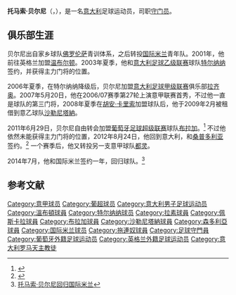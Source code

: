 {{noteTA
|G1=football
|G2=uefa
|G3=FAcup
|G4=意甲
|1=zh-hans:贝尔尼;zh-hk:貝尼;
}}

{{Infobox football biography
| name = 托马索·贝尔尼<br>Tommaso Berni
| fullname = Tommaso Berni
| birth_date = {{birth date and age|df=yes|1983|3|6}}
| birth_place = [[意大利|意大利]][[佛罗伦萨|佛罗伦萨]]
| height = {{height|meter=1.85}}
| position = [[守门员_(足球)|守门员]]
| currentclub = 
| clubnumber = 
| youthyears1 =  | youthclubs1 = [[佛罗伦萨足球俱乐部|佛罗伦萨]]
| youthyears2 = 1999–2000 | youthclubs2 = [[国际米兰足球俱乐部|国际米兰]]
| years1 = 2000–2001 | clubs1 =[[国际米兰足球俱乐部|国际米兰]]               | caps1 = 0 | goals1 = 0
| years2 = 2001–2003 | clubs2 =[[溫布頓足球會|温布尔顿]]                     | caps2 = 0 | goals2 = 0
| years3 = 2003–2006 | clubs3 = [[特尔纳纳足球俱乐部|特尔纳纳]]              | caps3 = 82 | goals3 = 0
| years4 = 2006–2011 | clubs4 = [[拉齐奥足球俱乐部|拉齐奥]]                  | caps4 = 8 | goals4 = 0
| years5 = 2009      | clubs5 = → [[沙勒尼塔納足球俱樂部|沙勒尼塔納]] (租借) | caps5 = 16 | goals5 = 0
| years6 = 2011–2012 | clubs6 = [[布拉加體育會|布拉加]]                      | caps6 = 1 | goals6 = 0
| years7 = 2012–2013 | clubs7 = [[桑普多利亚足球俱乐部|桑普多利亚]]          | caps7 = 3 | goals7 = 0
| years8 = 2013–2014 | clubs8 = [[拖連奴足球會|都灵]]                        | caps8 = 0 | goals8 = 0
| years9 = 2014–2020
| clubs9 = [[国际米兰足球俱乐部|国际米兰]]
| nationalyears1 = 1999 | nationalteam1 = 意大利U15   | nationalcaps1 = 2 | nationalgoals1 = 0
| nationalyears2 = 2000 | nationalteam2 = 意大利U16   | nationalcaps2 = 2 | nationalgoals2 = 0
| nationalyears3 = 2000–2001 | nationalteam3 = 意大利U17 | nationalcaps3 = 4 | nationalgoals3 = 0
| nationalyears4 = 2001 | nationalteam4 = 意大利U19       | nationalcaps4 = 7 | nationalgoals4 = 0
| nationalyears5 = 2002–2003 | nationalteam5 = 意大利U20 | nationalcaps5 = 9 | nationalgoals5 = 0
| nationalyears6 = 2002–2005 | nationalteam6 = [[意大利21岁以下国家足球队|意大利U21]] | nationalcaps6 = 3| nationalgoals6 = 0
|            pcupdate = 2014年9月1日
|            ntupdate = 
}}
'''托马索·贝尔尼'''（'''{{lang|it|Tommaso Berni}}'''，{{bd|1983年|3月6日|catIdx=Berni, Tommaso}}），是一名[[意大利|意大利]]足球运动员，司职[[守门员_(足球)|守门员]]。

==俱乐部生涯==
贝尔尼出自家乡球队[[佛罗伦萨足球俱乐部|佛罗伦萨]]青训体系，之后转投[[国际米兰足球俱乐部|国际米兰]]青年队。2001年，他前往英格兰加盟[[溫布頓足球會|温布尔顿]]。2003年夏季，他和[[意大利足球乙级联赛|意大利足球乙级联赛]]球队[[特尔纳纳足球俱乐部|特尔纳纳]]签约，并获得主力门将的位置。

2006年夏季，在特尔纳纳降级后，贝尔尼加盟[[意大利足球甲级联赛|意大利足球甲级联赛]]俱乐部[[拉齐奥足球俱乐部|拉齐奥]]。2007年5月20日，他在2006/07赛季第27轮上演意甲联赛首秀，不过他一直是球队的第三门将，2008年夏季在[[胡安·卡里索|胡安·卡里索]]加盟球队后，他于2009年2月被租借到意乙球队[[沙勒尼塔納足球俱樂部|沙勒尼塔納]]。

2011年6月29日，贝尔尼自由转会加盟[[葡萄牙足球超级联赛|葡萄牙足球超级联赛]]球队[[布拉加體育會|布拉加]]。<ref>{{cite news|title=Sporting de Braga anuncia contratação do guarda-redes Tommaso Berni|url=http://www.tsf.pt/PaginaInicial/Desporto/Interior.aspx?content_id=1892615|work=TSF|date=29 June 2011|accessdate=2014-09-26|archive-date=2019-12-05|archive-url=https://web.archive.org/web/20191205032349/https://www.tsf.pt/PaginaInicial/Desporto/Interior.aspx?content_id=1892615|dead-url=no}}</ref> 不过他依然未能获得主力门将的位置，2012年8月24日，他回到意大利，和[[桑普多利亚足球俱乐部|桑普多利亚]]签约。<ref>{{cite news|url=http://www.sampdoria.it/news/tommaso-berni-e-ufficialmente-un-calciatore-blucerchiato.html|title=TOMMASO BERNI È UFFICIALMENTE UN CALCIATORE BLUCERCHIATO|date=24 August 2012|accessdate=24 August 2012|publisher=sampdoria.it|language=it|deadurl=yes|archiveurl=https://web.archive.org/web/20120826032246/http://www.sampdoria.it/news/tommaso-berni-e-ufficialmente-un-calciatore-blucerchiato.html|archivedate=2012年8月26日}}</ref> 一个赛季后，他又转投另一支意甲球队[[拖連奴足球會|都灵]]。

2014年7月，他和国际米兰签约一年，回归球队。<ref>[http://inter.titan24.com/2014-07-03/266535.html 托马索·贝尔尼回归国际米兰]{{dead link|date=2018年3月 |bot=InternetArchiveBot |fix-attempted=yes }}</ref>

==参考文献==
{{reflist}}

{{DEFAULTSORT:Berni, Tommaso}}
[[Category:意甲球员|Category:意甲球员]]
[[Category:葡超球员|Category:葡超球员]]
[[Category:意大利男子足球运动员|Category:意大利男子足球运动员]]
[[Category:溫布頓球員|Category:溫布頓球員]]
[[Category:特尔纳纳球员|Category:特尔纳纳球员]]
[[Category:拉素球員|Category:拉素球員]]
[[Category:佩斯卡拉球員|Category:佩斯卡拉球員]]
[[Category:布拉加球員|Category:布拉加球員]]
[[Category:沙勒尼塔納球員|Category:沙勒尼塔納球員]]
[[Category:森多利亞球員|Category:森多利亞球員]]
[[Category:国际米兰球员|Category:国际米兰球员]]
[[Category:拖連奴球員|Category:拖連奴球員]]
[[Category:足球守門員|Category:足球守門員]]
[[Category:葡萄牙外籍足球运动员|Category:葡萄牙外籍足球运动员]]
[[Category:英格兰外籍足球运动员|Category:英格兰外籍足球运动员]]
[[Category:意大利罗马天主教徒|Category:意大利罗马天主教徒]]
